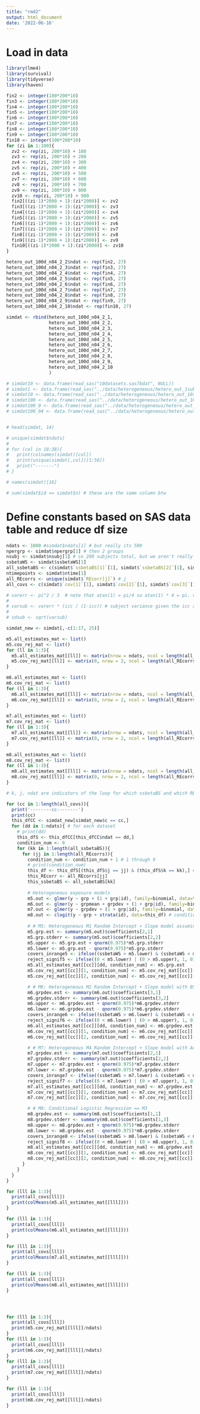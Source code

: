 ```yaml
---
title: "rmd2"
output: html_document
date: '2022-06-16'
---
```


# Load in data

```r
library(lme4)
library(survival)
library(tidyverse)
library(haven)

```

```r

fin2 <- integer(100*200*10)
fin3 <- integer(100*200*10)
fin4 <- integer(100*200*10)
fin5 <- integer(100*200*10)
fin6 <- integer(100*200*10)
fin7 <- integer(100*200*10)
fin8 <- integer(100*200*10)
fin9 <- integer(100*200*10)
fin10 <- integer(100*200*10)
for (zi in 1:100){
  zv2 <- rep(zi, 200*10) + 100
  zv3 <- rep(zi, 200*10) + 200
  zv4 <- rep(zi, 200*10) + 300
  zv5 <- rep(zi, 200*10) + 400
  zv6 <- rep(zi, 200*10) + 500
  zv7 <- rep(zi, 200*10) + 600
  zv8 <- rep(zi, 200*10) + 700
  zv9 <- rep(zi, 200*10) + 800
  zv10 <- rep(zi, 200*10) + 900
  fin2[((zi-1)*2000 + 1):(zi*2000)] <- zv2
  fin3[((zi-1)*2000 + 1):(zi*2000)] <- zv3
  fin4[((zi-1)*2000 + 1):(zi*2000)] <- zv4
  fin5[((zi-1)*2000 + 1):(zi*2000)] <- zv5
  fin6[((zi-1)*2000 + 1):(zi*2000)] <- zv6
  fin7[((zi-1)*2000 + 1):(zi*2000)] <- zv7
  fin8[((zi-1)*2000 + 1):(zi*2000)] <- zv8
  fin9[((zi-1)*2000 + 1):(zi*2000)] <- zv9
  fin10[((zi-1)*2000 + 1):(zi*2000)] <- zv10
}

hetero_out_100d_n04_2_2$ndat <- rep(fin2, 27)
hetero_out_100d_n04_2_3$ndat <- rep(fin3, 27)
hetero_out_100d_n04_2_4$ndat <- rep(fin4, 27)
hetero_out_100d_n04_2_5$ndat <- rep(fin5, 27)
hetero_out_100d_n04_2_6$ndat <- rep(fin6, 27)
hetero_out_100d_n04_2_7$ndat <- rep(fin7, 27)
hetero_out_100d_n04_2_8$ndat <- rep(fin8, 27)
hetero_out_100d_n04_2_9$ndat <- rep(fin9, 27)
hetero_out_100d_n04_2_10$ndat <- rep(fin10, 27)

```



```r
simdat <- rbind(hetero_out_100d_n04_2_1, 
                hetero_out_100d_n04_2_2, 
                hetero_out_100d_n04_2_3, 
                hetero_out_100d_n04_2_4, 
                hetero_out_100d_n04_2_5,
                hetero_out_100d_n04_2_6,
                hetero_out_100d_n04_2_7,
                hetero_out_100d_n04_2_8,
                hetero_out_100d_n04_2_9,
                hetero_out_100d_n04_2_10
                )
```



```r
# simdat10 <- data.frame(read_sas("10datasets.sas7bdat", NULL))
# simdat1 <- data.frame(read_sas("../data/heterogeneous/hetero_out_1subj.sas7bdat", NULL))
# simdat10 <- data.frame(read_sas("../data/heterogeneous/hetero_out_10subj10d.sas7bdat", NULL))
# simdat100 <- data.frame(read_sas("../data/heterogeneous/hetero_out_100d.sas7bdat", NULL))
# simdat100_0 <- data.frame(read_sas("../data/heterogeneous/hetero_out_100d_0.sas7bdat", NULL))
# simdat100_04 <- data.frame(read_sas("../data/heterogeneous/hetero_out_100d_pospt4.sas7bdat", NULL))


# head(simdat, 14)

```


```r

# unique(simdat$ndats)
# 
# for (col in 18:38){
#   print(colnames(simdat)[col])
#   print(unique(simdat[,col])[1:50])
#   print("-------")
# }

# names(simdat)[16]

# sum(simdat$id == simdat$n) # these are the same column btw

```


# Define constants based on SAS data table and reduce df size

```r

ndats <- 1000 #simdat$ndats[1] # but really its 500
npergrp <- simdat$npergrp[1] # then 2 groups
nsubj <- simdat$nsubj[1] # so 200 subjects total, but we aren't really using/dividing the groups here
ssbetaWS <- simdat$ssbetaWS[1]
all_ssbetaBS <- c(simdat$`ssbetaBS[1]`[1], simdat$`ssbetaBS[2]`[1], simdat$`ssbetaBS[3]`[1]) # k
ntimepoints <- simdat$ntime[1]
all_REcorrs <- unique(simdat$`REcorr[j]`) # j
all_covs <- c(simdat$`cov[1]`[1], simdat$`cov[2]`[1], simdat$`cov[3]`[1]) # c

# varerr <- pi^2 / 3  # note that atan(1) = pi/4 so atan(1) * 4 = pi. varerr = (atan(1) * 4)**2 / 3
# 
# varsub <- varerr * (icc / (1-icc)) # subject variance given the icc and error variance (sigma squared v given icc and sigma squared e).
# 
# sdsub <- sqrt(varsub)

simdat_new <- simdat[,-c(1:17, 25)]
```

```r

m5.all_estimates_mat <- list()
m5.cov_rej_mat <- list()
for (ll in 1:3){
  m5.all_estimates_mat[[ll]] <- matrix(nrow = ndats, ncol = length(all_REcorrs)*length(all_ssbetaBS))
  m5.cov_rej_mat[[ll]] <- matrix(0, nrow = 2, ncol = length(all_REcorrs)*length(all_ssbetaBS))
}

m6.all_estimates_mat <- list()
m6.cov_rej_mat <- list()
for (ll in 1:3){
  m6.all_estimates_mat[[ll]] <- matrix(nrow = ndats, ncol = length(all_REcorrs)*length(all_ssbetaBS))
  m6.cov_rej_mat[[ll]] <- matrix(0, nrow = 2, ncol = length(all_REcorrs)*length(all_ssbetaBS))
}

m7.all_estimates_mat <- list()
m7.cov_rej_mat <- list()
for (ll in 1:3){
  m7.all_estimates_mat[[ll]] <- matrix(nrow = ndats, ncol = length(all_REcorrs)*length(all_ssbetaBS))
  m7.cov_rej_mat[[ll]] <- matrix(0, nrow = 2, ncol = length(all_REcorrs)*length(all_ssbetaBS))
}

m8.all_estimates_mat <- list()
m8.cov_rej_mat <- list()
for (ll in 1:3){
  m8.all_estimates_mat[[ll]] <- matrix(nrow = ndats, ncol = length(all_REcorrs)*length(all_ssbetaBS))
  m8.cov_rej_mat[[ll]] <- matrix(0, nrow = 2, ncol = length(all_REcorrs)*length(all_ssbetaBS))
}

```



```r

# k, j, ndat are indicators of the loop for which ssbetaBS and which REcorr and which dataset we're on. we repeat the 9 combinations for 10 datasets each. and c represents the loop for which cov between ssBetaBS and random intercept we using

for (cc in 1:length(all_covs)){
  print('--------cc--------')
  print(cc)
  this_dfCC <- simdat_new[simdat_new$c == cc,]
  for (dd in 1:ndats){ # for each dataset
    # print(dd) 
    this_dfS <- this_dfCC[this_dfCC$ndat == dd,]
    condition_num <- 0
    for (kk in 1:length(all_ssbetaBS)){
      for (jj in 1:length(all_REcorrs)){
        condition_num <- condition_num + 1 # 1 through 9
        # print(condition_num)
        this_df <- this_dfS[(this_dfS$j == jj) & (this_dfS$k == kk),] # j is REcorr and k is ssbetaBS
        this_REcorr <- all_REcorrs[jj]
        this_ssbetaBS <- all_ssbetaBS[kk]
  
        # Heterogeneous exposure models 
        m5.out <- glmer(y ~ grp + (1 + grp|id), family=binomial, data=this_df) # heterogeneous exposure version of M1
        m6.out <- glmer(y ~ grpmean + grpdev + (1 + grp|id), family=binomial, data=this_df) # heterogeneous exposure version of M2
        m7.out <- glmer(y ~ grpdev + (1 + grp|id), family=binomial, data=this_df) # heterogeneous exposure version of M4
        m8.out <- clogit(y ~ grp + strata(id), data=this_df) # conditional logistic regression model
        
        # # M5: Heterogeneous M1 Random Intercept + Slope model assuming BS=WS effect, no BS/WS decomposition
        m5.grp.est <- summary(m5.out)$coefficients[2,1]
        m5.grp.stderr <- summary(m5.out)$coefficients[2,2]
        m5.upper <- m5.grp.est + qnorm(0.975)*m5.grp.stderr
        m5.lower <- m5.grp.est - qnorm(0.975)*m5.grp.stderr
        covers_inrange5 <- ifelse((ssbetaWS > m5.lower) & (ssbetaWS < m5.upper), 1, 0)
        reject_signif5 <- ifelse((0 < m5.lower) | (0 > m5.upper), 1, 0)
        m5.all_estimates_mat[[cc]][dd, condition_num] <- m5.grp.est
        m5.cov_rej_mat[[cc]][1, condition_num] <- m5.cov_rej_mat[[cc]][1, condition_num] + covers_inrange5 # coverage
        m5.cov_rej_mat[[cc]][2, condition_num] <- m5.cov_rej_mat[[cc]][2, condition_num] + reject_signif5 # rejection

        # # M6: Heterogeneous M2 Random Intercept + Slope model with BS/WS decomposition
        m6.grpdev.est <- summary(m6.out)$coefficients[3,1]
        m6.grpdev.stderr <- summary(m6.out)$coefficients[3,2]
        m6.upper <- m6.grpdev.est + qnorm(0.975)*m6.grpdev.stderr
        m6.lower <- m6.grpdev.est - qnorm(0.975)*m6.grpdev.stderr
        covers_inrange6 <- ifelse((ssbetaWS > m6.lower) & (ssbetaWS < m6.upper), 1, 0)
        reject_signif6 <- ifelse((0 < m6.lower) | (0 > m6.upper), 1, 0)
        m6.all_estimates_mat[[cc]][dd, condition_num] <- m6.grpdev.est
        m6.cov_rej_mat[[cc]][1, condition_num] <- m6.cov_rej_mat[[cc]][1, condition_num] + covers_inrange6 # coverage
        m6.cov_rej_mat[[cc]][2, condition_num] <- m6.cov_rej_mat[[cc]][2, condition_num] + reject_signif6 # rejection

        # # M7: Heterogeneous M4 Random Intercept + Slope model with Adaptive Centering approach (WS deviation effect only)
        m7.grpdev.est <- summary(m7.out)$coefficients[2,1]
        m7.grpdev.stderr <- summary(m7.out)$coefficients[2,2]
        m7.upper <- m7.grpdev.est + qnorm(0.975)*m7.grpdev.stderr
        m7.lower <- m7.grpdev.est - qnorm(0.975)*m7.grpdev.stderr
        covers_inrange7 <- ifelse((ssbetaWS > m7.lower) & (ssbetaWS < m7.upper), 1, 0)
        reject_signif7 <- ifelse((0 < m7.lower) | (0 > m7.upper), 1, 0)
        m7.all_estimates_mat[[cc]][dd, condition_num] <- m7.grpdev.est
        m7.cov_rej_mat[[cc]][1, condition_num] <- m7.cov_rej_mat[[cc]][1, condition_num] + covers_inrange7 # coverage
        m7.cov_rej_mat[[cc]][2, condition_num] <- m7.cov_rej_mat[[cc]][2, condition_num] + reject_signif7 # rejection

        # # M8: Conditional Logistic Regression == M3
        m8.grpdev.est <- summary(m8.out)$coefficients[1,1]
        m8.grpdev.stderr <- summary(m8.out)$coefficients[1,3]
        m8.upper <- m8.grpdev.est + qnorm(0.975)*m8.grpdev.stderr
        m8.lower <- m8.grpdev.est - qnorm(0.975)*m8.grpdev.stderr
        covers_inrange8 <- ifelse((ssbetaWS > m8.lower) & (ssbetaWS < m8.upper), 1, 0)
        reject_signif8 <- ifelse((0 < m8.lower) | (0 > m8.upper), 1, 0)
        m8.all_estimates_mat[[cc]][dd, condition_num] <- m8.grpdev.est
        m8.cov_rej_mat[[cc]][1, condition_num] <- m8.cov_rej_mat[[cc]][1, condition_num] + covers_inrange8 # coverage
        m8.cov_rej_mat[[cc]][2, condition_num] <- m8.cov_rej_mat[[cc]][2, condition_num] + reject_signif8 # rejection
      }
    }
  }
}

```

```r

for (lll in 1:3){
  print(all_covs[lll])
  print(colMeans(m5.all_estimates_mat[[lll]]))
}

for (lll in 1:3){
  print(all_covs[lll])
  print(colMeans(m6.all_estimates_mat[[lll]]))
}

for (lll in 1:3){
  print(all_covs[lll])
  print(colMeans(m7.all_estimates_mat[[lll]]))
}

for (lll in 1:3){
  print(all_covs[lll])
  print(colMeans(m8.all_estimates_mat[[lll]]))
}




for (lll in 1:3){
  print(all_covs[lll])
  print(m5.cov_rej_mat[[lll]]/ndats)
}
for (lll in 1:3){
  print(all_covs[lll])
  print(m6.cov_rej_mat[[lll]]/ndats)
}
for (lll in 1:3){
  print(all_covs[lll])
  print(m7.cov_rej_mat[[lll]]/ndats)
}

for (lll in 1:3){
  print(all_covs[lll])
  print(m8.cov_rej_mat[[lll]]/ndats)
}

```



